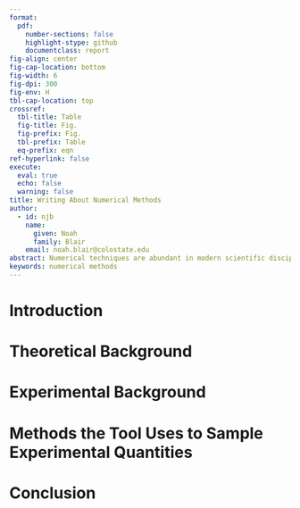 ```yaml
---
format:
  pdf:
    number-sections: false
    highlight-stype: github
    documentclass: report
fig-align: center
fig-cap-location: bottom
fig-width: 6
fig-dpi: 300
fig-env: H
tbl-cap-location: top
crossref: 
  tbl-title: Table
  fig-title: Fig.
  fig-prefix: Fig.
  tbl-prefix: Table
  eq-prefix: eqn
ref-hyperlink: false
execute: 
  eval: true
  echo: false
  warning: false
title: Writing About Numerical Methods
author: 
  - id: njb
    name:
      given: Noah
      family: Blair
    email: noah.blair@colostate.edu
abstract: Numerical techniques are abundant in modern scientific disciplines and are commonly used to solve equations which would be difficult or impossible to solve in closed form or estimate measurements that a research is unable to currently perform. These can include simple methods, such as numerically solving differential and integral equations, to more complex methods such as Monte Carlo for transport theory, or simulations for computational fluid dynamics. When writing about these techniques for a thesis, dissertation, or article, it is prudent to describe several concepts regarding the numerical technique for readers to understand what utility is provided by the technique and why numerical methods were chosen over mathematical calculations or experiments. This report will provide an overview of how to write about numerical techniques and provide an outline for their use.
keywords: numerical methods
---
```


# Introduction



# Theoretical Background



# Experimental Background



# Methods the Tool Uses to Sample Experimental Quantities



# Conclusion


